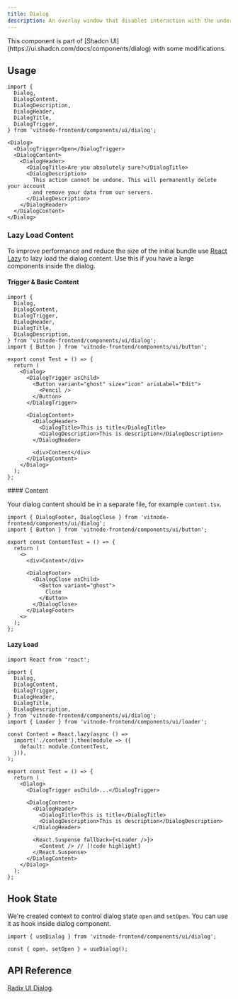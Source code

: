 ```yaml
---
title: Dialog
description: An overlay window that disables interaction with the underlying content, either over the primary window or another dialog.
---
```


<Callout title="Shadcn UI">
  This component is part of [Shadcn
  UI](https://ui.shadcn.com/docs/components/dialog) with some modifications.
</Callout>

## Usage

```tsx
import {
  Dialog,
  DialogContent,
  DialogDescription,
  DialogHeader,
  DialogTitle,
  DialogTrigger,
} from 'vitnode-frontend/components/ui/dialog';
```

```tsx
<Dialog>
  <DialogTrigger>Open</DialogTrigger>
  <DialogContent>
    <DialogHeader>
      <DialogTitle>Are you absolutely sure?</DialogTitle>
      <DialogDescription>
        This action cannot be undone. This will permanently delete your account
        and remove your data from our servers.
      </DialogDescription>
    </DialogHeader>
  </DialogContent>
</Dialog>
```

### Lazy Load Content

To improve performance and reduce the size of the initial bundle use [React Lazy](https://react.dev/reference/react/lazy) to lazy load the dialog content. Use this if you have a large components inside the dialog.

 
<Steps>
<Step>
 
#### Trigger & Basic Content

```tsx title="test.tsx"
import {
  Dialog,
  DialogContent,
  DialogTrigger,
  DialogHeader,
  DialogTitle,
  DialogDescription,
} from 'vitnode-frontend/components/ui/dialog';
import { Button } from 'vitnode-frontend/components/ui/button';

export const Test = () => {
  return (
    <Dialog>
      <DialogTrigger asChild>
        <Button variant="ghost" size="icon" ariaLabel="Edit">
          <Pencil />
        </Button>
      </DialogTrigger>

      <DialogContent>
        <DialogHeader>
          <DialogTitle>This is title</DialogTitle>
          <DialogDescription>This is description</DialogDescription>
        </DialogHeader>

        <div>Content</div>
      </DialogContent>
    </Dialog>
  );
};
```

</Step>
<Step>
#### Content

Your dialog content should be in a separate file, for example `content.tsx`.

```tsx title="content.tsx"
import { DialogFooter, DialogClose } from 'vitnode-frontend/components/ui/dialog';
import { Button } from 'vitnode-frontend/components/ui/button';

export const ContentTest = () => {
  return (
    <>
      <div>Content</div>

      <DialogFooter>
        <DialogClose asChild>
          <Button variant="ghost">
            Close
          </Button>
        </DialogClose>
      </DialogFooter>
    <>
  );
};
```

</Step>
<Step>

#### Lazy Load

```tsx title="test.tsx"
import React from 'react';

import {
  Dialog,
  DialogContent,
  DialogTrigger,
  DialogHeader,
  DialogTitle,
  DialogDescription,
} from 'vitnode-frontend/components/ui/dialog';
import { Loader } from 'vitnode-frontend/components/ui/loader';

const Content = React.lazy(async () =>
  import('./content').then(module => ({
    default: module.ContentTest,
  })),
);

export const Test = () => {
  return (
    <Dialog>
      <DialogTrigger asChild>...</DialogTrigger>

      <DialogContent>
        <DialogHeader>
          <DialogTitle>This is title</DialogTitle>
          <DialogDescription>This is description</DialogDescription>
        </DialogHeader>

        <React.Suspense fallback={<Loader />}>
          <Content /> // [!code highlight]
        </React.Suspense>
      </DialogContent>
    </Dialog>
  );
};
```

</Step>
</Steps>

## Hook State

We're created context to control dialog state `open` and `setOpen`. You can use it as hook inside dialog component.

```tsx
import { useDialog } from 'vitnode-frontend/components/ui/dialog';
```

```tsx
const { open, setOpen } = useDialog();
```

## API Reference

[Radix UI Dialog](https://www.radix-ui.com/primitives/docs/components/dialog#api-reference).
